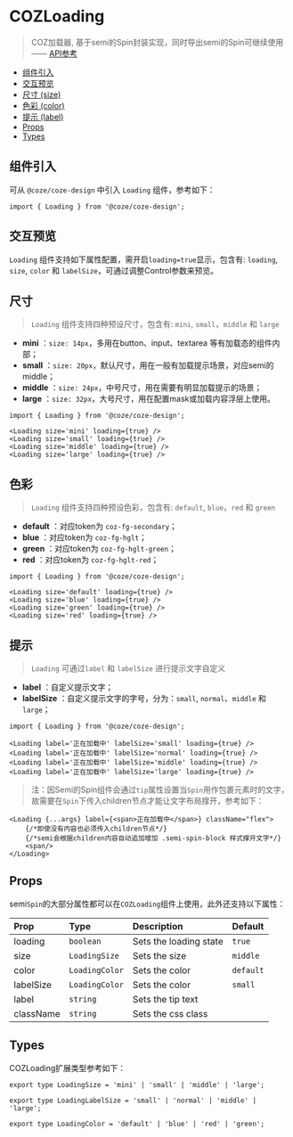 

<Meta of={LoadingStories} name="Docs" />

# COZLoading

> COZ加载器, 基于semi的Spin封装实现，同时导出semi的Spin可继续使用   —— [API参考](https://semi.design/zh-CN/feedback/spin)

- [组件引入](#组件引入)
- [交互预览](#交互预览)
- [尺寸 (size)](#尺寸)
- [色彩 (color)](#色彩)
- [提示 (label)](#提示)
- [Props](#props)
- [Types](#types)

## 组件引入
可从 `@coze/coze-design` 中引入 `Loading` 组件，参考如下：

```tsx
import { Loading } from '@coze/coze-design';
```

## 交互预览
`Loading` 组件支持如下属性配置，需开启`loading=true`显示，包含有: `loading`, `size`, `color` 和 `labelSize`，可通过调整Control参数来预览。

<Canvas of={LoadingStories.Default} />

<Controls  />

## 尺寸
> `Loading` 组件支持四种预设尺寸，包含有: `mini`, `small`，`middle` 和 `large`

- **mini** ：`size: 14px`，多用在button、input、textarea 等有加载态的组件内部；
- **small** ：`size: 20px`，默认尺寸，用在一般有加载提示场景，对应semi的middle；
- **middle** ：`size: 24px`，中号尺寸，用在需要有明显加载提示的场景；
- **large** ：`size: 32px`，大号尺寸，用在配置mask或加载内容浮层上使用。

<Story of={LoadingStories.Size} />

```tsx
import { Loading } from '@coze/coze-design';

<Loading size='mini' loading={true} />
<Loading size='small' loading={true} />
<Loading size='middle' loading={true} />
<Loading size='large' loading={true} />
```

## 色彩
> `Loading` 组件支持四种预设色彩，包含有: `default`, `blue`，`red` 和 `green`

- **default** ：对应token为 `coz-fg-secondary`；
- **blue** ：对应token为 `coz-fg-hglt`；
- **green** ：对应token为 `coz-fg-hglt-green`；
- **red** ：对应token为 `coz-fg-hglt-red`；

<Story of={LoadingStories.Color} />

```tsx
import { Loading } from '@coze/coze-design';

<Loading size='default' loading={true} />
<Loading size='blue' loading={true} />
<Loading size='green' loading={true} />
<Loading size='red' loading={true} />
```

## 提示
> `Loading` 可通过`label` 和 `labelSize` 进行提示文字自定义

- **label** ：自定义提示文字；
- **labelSize** ：自定义提示文字的字号，分为：`small`, `normal`、`middle` 和 `large`；

<Story of={LoadingStories.Label} />

```tsx
import { Loading } from '@coze/coze-design';

<Loading label='正在加载中' labelSize='small' loading={true} />
<Loading label='正在加载中' labelSize='normal' loading={true} />
<Loading label='正在加载中' labelSize='middle' loading={true} />
<Loading label='正在加载中' labelSize='large' loading={true} />
```
> 注：因Semi的Spin组件会通过`tip`属性设置当`Spin`用作包裹元素时的文字，故需要在`Spin`下传入children节点才能让文字布局撑开，参考如下：

```tsx
<Loading {...args} label={<span>正在加载中</span>} className="flex">
    {/*即使没有内容也必须传入children节点*/}
    {/*semi会根据children内容自动追加增加 .semi-spin-block 样式撑开文字*/}
    <span/>
</Loading>
```

## Props
semi`Spin`的大部分属性都可以在`COZLoading`组件上使用，此外还支持以下属性：

| Prop      | Type           | Description            | Default   |
|:----------|:---------------|:-----------------------|:----------|
| loading   | `boolean`      | Sets the loading state | `true`    |
| size      | `LoadingSize`  | Sets the size          | `middle`  |
| color     | `LoadingColor` | Sets the color         | `default` |
| labelSize | `LoadingColor` | Sets the color         | `small`   |
| label     | `string`       | Sets the tip text      |           |
| className | `string`       | Sets the css class     |           |

## Types
COZLoading扩展类型参考如下：

```tsx
export type LoadingSize = 'mini' | 'small' | 'middle' | 'large';
```

```tsx
export type LoadingLabelSize = 'small' | 'normal' | 'middle' | 'large';
```

```tsx
export type LoadingColor = 'default' | 'blue' | 'red' | 'green';
```
